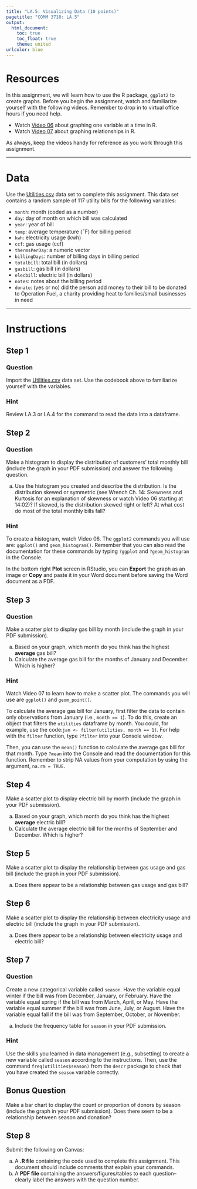 ```yaml
---
title: "LA.5: Visualizing Data (10 points)"
pagetitle: "COMM 3710: LA.5"
output:
  html_document:
    toc: true
    toc_float: true
    theme: united
urlcolor: blue
---
```


# Resources{#resources}
In this assignment, we will learn how to use the R package, `ggplot2` to create graphs. Before you begin the assignment, watch and familiarize yourself with the following videos. Remember to drop in to virtual office hours if you need help.

- Watch [Video 06](https://youtu.be/mwLyXHfCPdE) about graphing one variable at a time in R. 
- Watch [Video 07](https://youtu.be/IZoCbCQRmUE) about graphing relationships in R.

As always, keep the videos handy for reference as you work through this assignment.

---

# Data
Use the [Utilities.csv](https://utah.instructure.com/files/108105204/download?download_frd=1) data set to complete this assignment. This data set contains a random sample of 117 utility bills for the following variables:

* `month`: month (coded as a number)
*	`day`: day of month on which bill was calculated
*	`year`: year of bill
*	`temp`: average temperature ($^{\circ}$F) for billing period
*	`kwh`: electricity usage (kwh)
*	`ccf`: gas usage (ccf)
*	`thermsPerDay`: a numeric vector
*	`billingDays`: number of billing days in billing period
*	`totalbill`: total bill (in dollars)
*	`gasbill`: gas bill (in dollars)
*	`elecbill`: electric bill (in dollars)
*	`notes`: notes about the billing period
*	`donate`: (yes or no) did the person add money to their bill to be donated to Operation Fuel, a charity providing heat to families/small businesses in need

---

# Instructions

## Step 1 {.tabset .tabset-fade .tabset-pills}
### Question
Import the [Utilities.csv](https://utah.instructure.com/files/108105204/download?download_frd=1) data set. Use the codebook above to familiarize yourself with the variables.

### Hint
Review LA.3 or LA.4 for the command to read the data into a dataframe.


## Step 2 {.tabset .tabset-fade .tabset-pills}
### Question
Make a histogram to display the distribution of customers' total monthly bill (include the graph in your PDF submission) and answer the following question.

a. Use the histogram you created and describe the distribution. Is the distribution skewed or symmetric (see Wrench Ch. 14: Skewness and Kurtosis for an explanation of skewness or watch Video 06 starting at 14:02)? If skewed, is the distribution skewed right or left? At what cost do most of the total monthly bills fall?

### Hint
To create a histogram, watch Video 06. The `ggplot2` commands you will use are: `ggplot()` and `geom_histogram()`. Remember that you can also read the documentation for these commands by typing `?ggplot` and `?geom_histogram` in the Console.
      
In the bottom right **Plot** screen in RStudio, you can **Export** the graph as an image or **Copy** and paste it in your Word document before saving the Word document as a PDF.

## Step 3 {.tabset .tabset-fade .tabset-pills}
### Question
Make a scatter plot to display gas bill by month (include the graph in your PDF submission).

a. Based on your graph, which month do you think has the highest **average** gas bill?
b. Calculate the average gas bill for the months of January and December. Which is higher?

### Hint
Watch Video 07 to learn how to make a scatter plot. The commands you will use are `ggplot()` and `geom_point()`.

 To calculate the average gas bill for January, first filter the data to contain only observations from January (i.e., `month == 1`). To do this, create an object that filters the `utilities` dataframe by month. You could, for example, use the code:`jan <- filter(utilities, month == 1)`. For help with the `filter` function, type `?filter` into your Console window.
      
Then, you can use the `mean()` function to calculate the average gas bill for that month. Type `?mean` into the Console and read the documentation for this function. Remember to strip NA values from your computation by using the argument, `na.rm = TRUE`.

## Step 4
Make a scatter plot to display electric bill by month (include the graph in your PDF submission).

a. Based on your graph, which month do you think has the highest **average** electric bill?
b. Calculate the average electric bill for the months of September and December. Which is higher?

## Step 5
Make a scatter plot to display the relationship between gas usage and gas bill (include the graph in your PDF submission). 

a. Does there appear to be a relationship between gas usage and gas bill? <!--Yes-->

## Step 6
Make a scatter plot to display the relationship between electricity usage and electric bill (include the graph in your PDF submission).

a. Does there appear to be a relationship between electricity usage and electric bill? 

## Step 7 {.tabset .tabset-fade .tabset-pills}
### Question
Create a new categorical variable called `season`. Have the variable equal winter if the bill was from December, January, or February. Have the variable equal spring if the bill was from March, April, or May. Have the variable equal summer if the bill was from June, July, or August. Have the variable equal fall if the bill was from September, October, or November.

a. Include the frequency table for `season` in your PDF submission.
    
### Hint
Use the skills you learned in data management (e.g., subsetting) to create a new variable called `season` according to the instructions. Then, use the command `freq(utilities$season)` from the `descr` package to check that you have created the `season` variable correctly.

## Bonus Question
Make a bar chart to display the count or proportion of donors by season (include the graph in your PDF submission). Does there seem to be a relationship between season and donation?

## Step 8
Submit the following on Canvas:

a. A **.R file** containing the code used to complete this assignment. This document should include comments that explain your commands.
b. A **PDF file** containing the answers/figures/tables to each question--clearly label the answers with the question number.
